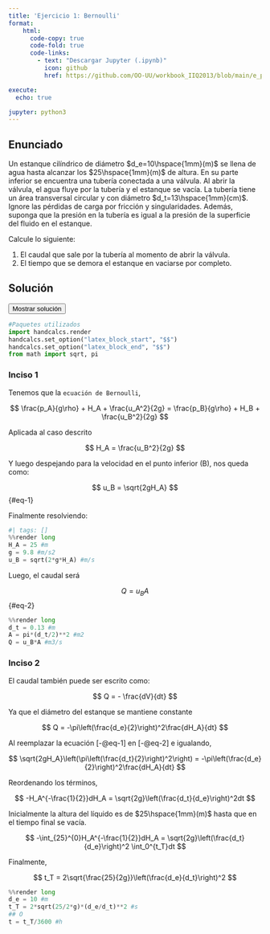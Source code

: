 ```yaml
---
title: 'Ejercicio 1: Bernoulli'
format:
    html: 
      code-copy: true
      code-fold: true
      code-links: 
        - text: "Descargar Jupyter (.ipynb)"
          icon: github
          href: https://github.com/OO-UU/workbook_IIQ2013/blob/main/e_prop/00_bernoulli/jupyter/e00_1.ipynb

execute: 
  echo: true

jupyter: python3
---
```


## Enunciado

Un estanque cilíndrico de diámetro $d_e=10\hspace{1mm}(m)$ se llena de agua hasta alcanzar los $25\hspace{1mm}(m)$ de altura. En su parte inferior se encuentra una tubería conectada a una válvula. Al abrir la válvula, el agua fluye por la tubería y el estanque se vacía. La tubería tiene un área transversal circular y con diámetro $d_t=13\hspace{1mm}(cm)$. Ignore las pérdidas de carga por fricción y singularidades. Además, suponga que la presión en la tubería es igual a la presión de la superficie del fluido en el estanque.

Calcule lo siguiente:

1. El caudal que sale por la tubería al momento de abrir la válvula.
2. El tiempo que se demora el estanque en vaciarse por completo.

## Solución

<button class="btn btn-success" data-bs-toggle="collapse" href="#e00_1-sol" aria-expanded="false">Mostrar solución</button>

::: {#e00_1-sol .collapse .multi-collapse}

```python
#Paquetes utilizados
import handcalcs.render
handcalcs.set_option("latex_block_start", "$$")
handcalcs.set_option("latex_block_end", "$$")
from math import sqrt, pi
```

### Inciso 1

Tenemos que la `ecuación de Bernoulli`,

$$
\frac{p_A}{g\rho} + H_A + \frac{u_A^2}{2g} = \frac{p_B}{g\rho} + H_B + \frac{u_B^2}{2g}
$$

Aplicada al caso descrito

$$
H_A = \frac{u_B^2}{2g}
$$

Y luego despejando para la velocidad en el punto inferior (B), nos queda como:

$$
u_B = \sqrt{2gH_A}
$$ {#eq-1}

Finalmente resolviendo:

```python
#| tags: []
%%render long
H_A = 25 #m
g = 9.8 #m/s2
u_B = sqrt(2*g*H_A) #m/s
```

Luego, el caudal será

$$
Q = u_BA
$$ {#eq-2}

```python
%%render long
d_t = 0.13 #m 
A = pi*(d_t/2)**2 #m2
Q = u_B*A #m3/s
```

### Inciso 2

El caudal también puede ser escrito como:

$$
Q = - \frac{dV}{dt}
$$

Ya que el diámetro del estanque se mantiene constante

$$
Q = -\pi\left(\frac{d_e}{2}\right)^2\frac{dH_A}{dt}
$$

Al reemplazar la ecuación [-@eq-1] en [-@eq-2] e igualando,

$$
\sqrt{2gH_A}\left(\pi\left(\frac{d_t}{2}\right)^2\right) = -\pi\left(\frac{d_e}{2}\right)^2\frac{dH_A}{dt}
$$

Reordenando los términos,

$$
-H_A^{-\frac{1}{2}}dH_A = \sqrt{2g}\left(\frac{d_t}{d_e}\right)^2dt
$$

Inicialmente la altura del líquido es de $25\hspace{1mm}(m)$ hasta que en el tiempo final se vacía.

$$
-\int_{25}^{0}H_A^{-\frac{1}{2}}dH_A = \sqrt{2g}\left(\frac{d_t}{d_e}\right)^2 \int_0^{t_T}dt
$$

Finalmente,

$$
t_T = 2\sqrt{\frac{25}{2g}}\left(\frac{d_e}{d_t}\right)^2
$$

```python
%%render long
d_e = 10 #m
t_T = 2*sqrt(25/2*g)*(d_e/d_t)**2 #s
## O
t = t_T/3600 #h
```
:::